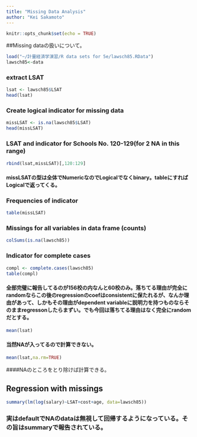 ```yaml
---
title: "Missing Data Analysis"
author: "Kei Sakamoto"
---
```


```r
knitr::opts_chunk$set(echo = TRUE)
```

##Missing dataの扱いについて。

```r
load("~/計量経済学演習/R data sets for 5e/lawsch85.RData")
lawsch85<-data
```


### extract LSAT
```r
lsat <- lawsch85$LSAT
head(lsat)
```

### Create logical indicator for missing data
```r
missLSAT <- is.na(lawsch85$LSAT)
head(missLSAT)
```

### LSAT and indicator for Schools No. 120-129(for 2 NA in this range)
```r
rbind(lsat,missLSAT)[,120:129]
```
#### missLSATの型は全体でNumericなのでLogicalでなくbinary。tableにすればLogicalで返ってくる。

### Frequencies of indicator
```r
table(missLSAT)
```


### Missings for all variables in data frame (counts)
```r
colSums(is.na(lawsch85))
```

### Indicator for complete cases
```r
compl <- complete.cases(lawsch85)
table(compl)
```

#### 全部完璧に報告してるのが156校の内なんと60校のみ。落ちてる理由が完全にrandomならこの後のregressionのcoefはconsistentに保たれるが、なんか理由があって、しかもその理由がdependent variableに説明力を持つものならそのままregressonしたらまずい。でも今回は落ちてる理由はなく完全にrandomだとする。

```r
mean(lsat)
```
#### 当然NAが入ってるので計算できない。

```r
mean(lsat,na.rm=TRUE)
```

####NAのところをとり除けば計算できる。

## Regression with missings
```r
summary(lm(log(salary)~LSAT+cost+age, data=lawsch85))
```
### 実はdefaultでNAのdataは無視して回帰するようになっている。その旨はsummaryで報告されている。
